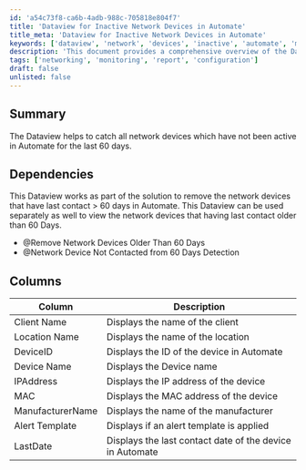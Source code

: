 ```yaml
---
id: 'a54c73f8-ca6b-4adb-988c-705818e804f7'
title: 'Dataview for Inactive Network Devices in Automate'
title_meta: 'Dataview for Inactive Network Devices in Automate'
keywords: ['dataview', 'network', 'devices', 'inactive', 'automate', 'monitoring']
description: 'This document provides a comprehensive overview of the Dataview designed to identify network devices that have not been active in ConnectWise Automate for the past 60 days. It outlines dependencies, columns included in the Dataview, and how it can be utilized for monitoring and management of network devices.'
tags: ['networking', 'monitoring', 'report', 'configuration']
draft: false
unlisted: false
---
```

## Summary

The Dataview helps to catch all network devices which have not been active in Automate for the last 60 days.

## Dependencies

This Dataview works as part of the solution to remove the network devices that have last contact > 60 days in Automate. This Dataview can be used separately as well to view the network devices that having last contact older than 60 Days.

- @Remove Network Devices Older Than 60 Days
- @Network Device Not Contacted from 60 Days Detection

## Columns

| Column             | Description                                         |
|--------------------|-----------------------------------------------------|
| Client Name        | Displays the name of the client                     |
| Location Name      | Displays the name of the location                   |
| DeviceID           | Displays the ID of the device in Automate           |
| Device Name        | Displays the Device name                             |
| IPAddress          | Displays the IP address of the device               |
| MAC                | Displays the MAC address of the device              |
| ManufacturerName   | Displays the name of the manufacturer                |
| Alert Template      | Displays if an alert template is applied            |
| LastDate           | Displays the last contact date of the device in Automate |













